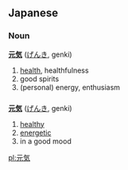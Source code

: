 == Japanese ==
=== Noun ===

'''[[元]][[気]]''' ([[げんき]], genki)

# [[health]], healthfulness
# good spirits
# (personal) energy, enthusiasm

=== {{なadj}} ===

'''[[元]][[気]]''' ([[げんき]], genki)

# [[healthy]]
# [[energetic]]
# in a good mood

[[pl:元気]]